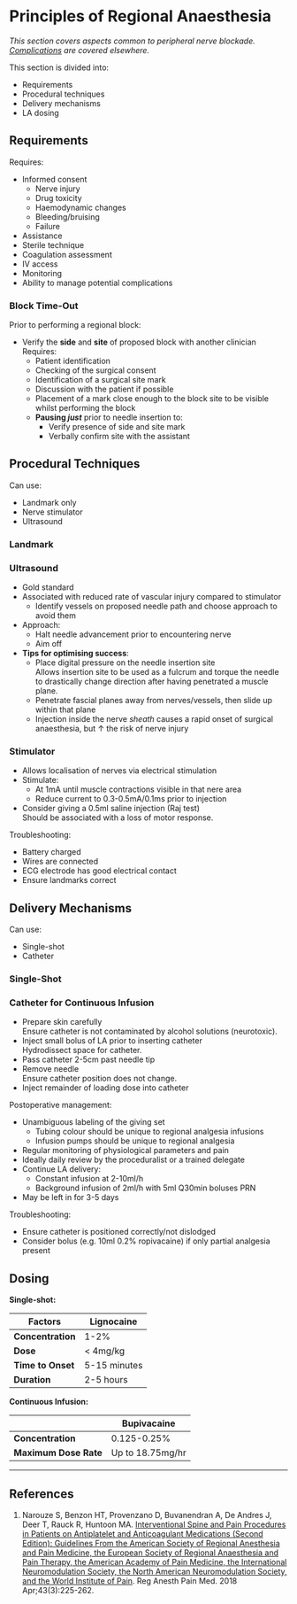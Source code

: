 # Principles of Regional Anaesthesia


*This section covers aspects common to peripheral nerve blockade. [Complications](/anaesthesia/regional/principles.md) are covered elsewhere.*

This section is divided into:

* Requirements
* Procedural techniques
* Delivery mechanisms
* LA dosing

## Requirements

Requires:

* Informed consent
	* Nerve injury
	* Drug toxicity
	* Haemodynamic changes
	* Bleeding/bruising
	* Failure
* Assistance
* Sterile technique
* Coagulation assessment
* IV access
* Monitoring
* Ability to manage potential complications

### Block Time-Out {#timeout}

Prior to performing a regional block:

* Verify the **side** and **site** of proposed block with another clinician  
Requires:
	* Patient identification
	* Checking of the surgical consent
	* Identification of a surgical site mark
	* Discussion with the patient if possible
	* Placement of a mark close enough to the block site to be visible whilst performing the block
	* **Pausing *just*** prior to needle insertion to:
		* Verify presence of side and site mark
		* Verbally confirm site with the assistant

## Procedural Techniques

Can use:

* Landmark only
* Nerve stimulator
* Ultrasound


### Landmark

### Ultrasound

* Gold standard
* Associated with reduced rate of vascular injury compared to stimulator
	* Identify vessels on proposed needle path and choose approach to avoid them
* Approach:
	* Halt needle advancement prior to encountering nerve
	* Aim off
* **Tips for optimising success**:
	* Place digital pressure on the needle insertion site  
	Allows insertion site to be used as a fulcrum and torque the needle to drastically change direction after having penetrated a muscle plane.
	* Penetrate fascial planes away from nerves/vessels, then slide up within that plane
	* Injection inside the nerve *sheath* causes a rapid onset of surgical anaesthesia, but ↑ the risk of nerve injury

### Stimulator

* Allows localisation of nerves via electrical stimulation
* Stimulate:
	* At 1mA until muscle contractions visible in that nere area
	* Reduce current to 0.3-0.5mA/0.1ms prior to injection
* Consider giving a 0.5ml saline injection (Raj test)  
Should be associated with a loss of motor response.

Troubleshooting:

* Battery charged
* Wires are connected
* ECG electrode has good electrical contact
* Ensure landmarks correct


## Delivery Mechanisms

Can use:

* Single-shot
* Catheter

### Single-Shot

### Catheter for Continuous Infusion

* Prepare skin carefully  
Ensure catheter is not contaminated by alcohol solutions (neurotoxic).
* Inject small bolus of LA prior to inserting catheter  
Hydrodissect space for catheter.
* Pass catheter 2-5cm past needle tip
* Remove needle  
Ensure catheter position does not change.
* Inject remainder of loading dose into catheter

Postoperative management:

* Unambiguous labeling of the giving set
	* Tubing colour should be unique to regional analgesia infusions
	* Infusion pumps should be unique to regional analgesia
* Regular monitoring of physiological parameters and pain
* Ideally daily review by the proceduralist or a trained delegate
* Continue LA delivery:
	* Constant infusion at 2-10ml/h
	* Background infusion of 2ml/h with 5ml Q30min boluses PRN
* May be left in for 3-5 days


Troubleshooting:

* Ensure catheter is positioned correctly/not dislodged
* Consider bolus (e.g. 10ml 0.2% ropivacaine) if only partial analgesia present


## Dosing


**Single-shot:**

|Factors|Lignocaine|Bupivacaine|Ropivacaine|
|--|--|
|**Concentration**|1-2%|0.25-0.5%|0.5-1%|
|**Dose**|< 4mg/kg|< 2mg/kg|< 3mg/kg|
|**Time to Onset**|5-15 minutes|10-25 minutes|10-25 minutes|
|**Duration**|2-5 hours|Up to 12 hours|Up to 12 hours|


**Continuous Infusion:**

||Bupivacaine|Ropivacaine|
|--|--|
|**Concentration**|0.125-0.25%|0.2%|
|**Maximum Dose Rate**|Up to 18.75mg/hr|Up to 28mg/hr|


---

## References

1. Narouze S, Benzon HT, Provenzano D, Buvanendran A, De Andres J, Deer T, Rauck R, Huntoon MA. [Interventional Spine and Pain Procedures in Patients on Antiplatelet and Anticoagulant Medications (Second Edition): Guidelines From the American Society of Regional Anesthesia and Pain Medicine, the European Society of Regional Anaesthesia and Pain Therapy, the American Academy of Pain Medicine, the International Neuromodulation Society, the North American Neuromodulation Society, and the World Institute of Pain](https://journals.lww.com/rapm/fulltext/2018/04000/Interventional_Spine_and_Pain_Procedures_in.2.aspx). Reg Anesth Pain Med. 2018 Apr;43(3):225-262.